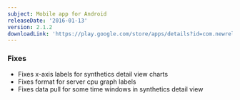 ```yaml
---
subject: Mobile app for Android
releaseDate: '2016-01-13'
version: 2.1.2
downloadLink: 'https://play.google.com/store/apps/details?id=com.newrelic.rpm&hl=en'
---
```


### Fixes

* Fixes x-axis labels for synthetics detail view charts
* Fixes format for server cpu graph labels
* Fixes data pull for some time windows in synthetics detail view
